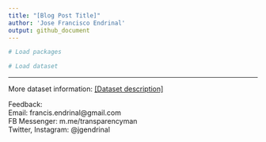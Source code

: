 ```yaml
---
title: "[Blog Post Title]"
author: 'Jose Francisco Endrinal'
output: github_document
---
```




```r
# Load packages

# Load dataset
```


***
More dataset information: [[Dataset description]](link to website)  

Feedback:  
Email: francis.endrinal@gmail.com  
FB Messenger: m.me/transparencyman  
Twitter, Instagram: @jgendrinal